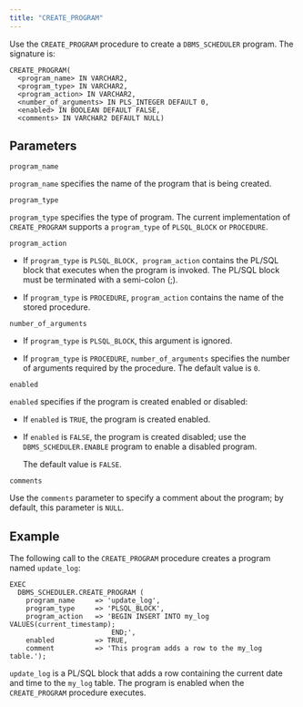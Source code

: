 ```yaml
---
title: "CREATE_PROGRAM"
---
```


Use the `CREATE_PROGRAM` procedure to create a `DBMS_SCHEDULER` program. The signature is:

```text
CREATE_PROGRAM(
  <program_name> IN VARCHAR2,
  <program_type> IN VARCHAR2,
  <program_action> IN VARCHAR2,
  <number_of_arguments> IN PLS_INTEGER DEFAULT 0,
  <enabled> IN BOOLEAN DEFAULT FALSE,
  <comments> IN VARCHAR2 DEFAULT NULL)
```

## Parameters

`program_name`

 `program_name` specifies the name of the program that is being created.

`program_type`

 `program_type` specifies the type of program. The current implementation of `CREATE_PROGRAM` supports a `program_type` of `PLSQL_BLOCK` or `PROCEDURE`.

`program_action`

-   If `program_type` is `PLSQL_BLOCK, program_action` contains the PL/SQL block that executes when the program is invoked. The PL/SQL block must be terminated with a semi-colon (;).

-   If `program_type` is `PROCEDURE`, `program_action` contains the name of the stored procedure.

`number_of_arguments`

-   If `program_type` is `PLSQL_BLOCK`, this argument is ignored.

-   If `program_type` is `PROCEDURE`, `number_of_arguments` specifies the number of arguments required by the procedure. The default value is `0`.

`enabled`

 `enabled` specifies if the program is created enabled or disabled:

-   If `enabled` is `TRUE`, the program is created enabled.
-   If `enabled` is `FALSE`, the program is created disabled; use the `DBMS_SCHEDULER.ENABLE` program to enable a disabled program.

    The default value is `FALSE`.

`comments`

 Use the `comments` parameter to specify a comment about the program; by default, this parameter is `NULL`.

## Example

The following call to the `CREATE_PROGRAM` procedure creates a program named `update_log`:

```text
EXEC
  DBMS_SCHEDULER.CREATE_PROGRAM (
    program_name     => 'update_log',
    program_type     => 'PLSQL_BLOCK',
    program_action   => 'BEGIN INSERT INTO my_log VALUES(current_timestamp);
                         END;',
    enabled          => TRUE,
    comment          => 'This program adds a row to the my_log table.');
```

`update_log` is a PL/SQL block that adds a row containing the current date and time to the `my_log` table. The program is enabled when the `CREATE_PROGRAM` procedure executes.
